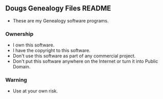 == Dougs Genealogy Files README == 
* These are my Genealogy software programs. 

=== Ownership === 
* I own this software. 
* I have the copyright to this software.
* Don't use this software as part of any commercial project.
* Don't put this software anywhere on the Internet or turn it into Public Domain.

=== Warning === 
* Use at your own risk.
